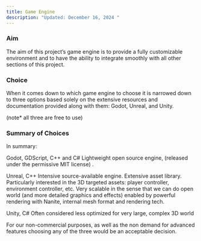 ```yaml
---
title: Game Engine
description: "Updated: December 16, 2024 "
---
```


### Aim
The aim of this project’s game engine is to provide a fully customizable environment and to have the ability to integrate smoothly with all other sections of this project.

### Choice
When it comes down to which game engine to choose it is narrowed down to three options based solely on the extensive resources and documentation provided along with them:
Godot, Unreal, and Unity.

(note* all three are free to use)

### Summary of Choices
In summary:

Godot, GDScript, C++ and C#
Lightweight open source engine,
(released under the permissive MIT license) .


Unreal, C++
Intensive source-available engine.
Extensive asset library. Particularly interested in the 3D targeted assets: player controller, environment controller, etc.
Very scalable in the sense that we can do open world (and more detailed graphics and effects) enabled by powerful rendering with Nanite, internal mesh format and rendering tech.

Unity, C#
Often considered less optimized for very large, complex 3D world


For our non-commercial purposes, as well as the non demand for advanced features choosing any of the three would be an acceptable decision.





